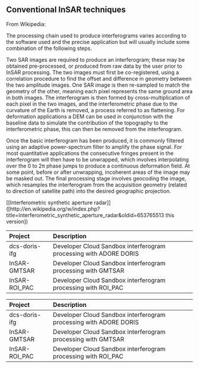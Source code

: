 ## Conventional InSAR techniques

From Wikipedia:

The processing chain used to produce interferograms varies according to the software used and the precise application but will usually include some combination of the following steps.

Two SAR images are required to produce an interferogram; these may be obtained pre-processed, or produced from raw data by the user prior to InSAR processing. The two images must first be co-registered, using a correlation procedure to find the offset and difference in geometry between the two amplitude images. One SAR image is then re-sampled to match the geometry of the other, meaning each pixel represents the same ground area in both images. The interferogram is then formed by cross-multiplication of each pixel in the two images, and the interferometric phase due to the curvature of the Earth is removed, a process referred to as flattening. For deformation applications a DEM can be used in conjunction with the baseline data to simulate the contribution of the topography to the interferometric phase, this can then be removed from the interferogram.

Once the basic interferogram has been produced, it is commonly filtered using an adaptive power-spectrum filter to amplify the phase signal. For most quantitative applications the consecutive fringes present in the interferogram will then have to be unwrapped, which involves interpolating over the 0 to 2π phase jumps to produce a continuous deformation field. At some point, before or after unwrapping, incoherent areas of the image may be masked out. The final processing stage involves geocoding the image, which resamples the interferogram from the acquisition geometry (related to direction of satellite path) into the desired geographic projection.

[[Interferometric synthetic aperture radar]] ([http://en.wikipedia.org/w/index.php?title=Interferometric_synthetic_aperture_radar&oldid=653765513 this version])
<table>
 <thead>
  <tr>
   <th style="text-align:left;"> Project </th>
   <th style="text-align:left;"> Description </th>
  </tr>
 </thead>
<tbody>
  <tr>
   <td style="text-align:left;"> dcs-doris-ifg </td>
   <td style="text-align:left;"> Developer Cloud Sandbox interferogram processing with ADORE DORIS </td>
  </tr>
  <tr>
   <td style="text-align:left;"> InSAR-GMTSAR </td>
   <td style="text-align:left;"> Developer Cloud Sandbox interferogram processing with GMTSAR </td>
  </tr>
  <tr>
   <td style="text-align:left;"> InSAR-ROI_PAC </td>
   <td style="text-align:left;"> Developer Cloud Sandbox interferogram processing with ROI_PAC </td>
  </tr>
</tbody>
</table>
<table>
 <thead>
  <tr>
   <th style="text-align:left;"> Project </th>
   <th style="text-align:left;"> Description </th>
  </tr>
 </thead>
<tbody>
  <tr>
   <td style="text-align:left;"> dcs-doris-ifg </td>
   <td style="text-align:left;"> Developer Cloud Sandbox interferogram processing with ADORE DORIS </td>
  </tr>
  <tr>
   <td style="text-align:left;"> InSAR-GMTSAR </td>
   <td style="text-align:left;"> Developer Cloud Sandbox interferogram processing with GMTSAR </td>
  </tr>
  <tr>
   <td style="text-align:left;"> InSAR-ROI_PAC </td>
   <td style="text-align:left;"> Developer Cloud Sandbox interferogram processing with ROI_PAC </td>
  </tr>
</tbody>
</table>
